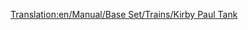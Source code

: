 [[Translation:en/Manual/Base Set/Trains/Kirby Paul Tank]]
{{it/Manuale/Set base/Treni/StatLocomotive|Image=[[File:en/Manual/Base Set/Trains/Kirbypaultank.png]]
|Name=Kirby Paul Tank
|Cost=€ 16.406
|Speed=64 km/h (40 mph)
|Weight=47 t
|Power=300 hp (223 kW)
|Annual=€ 1.640
|Designed=1925
|Lifespan=15
|Capacity=N/A
|Description = La Kirby-Paul Tank è tra le motrici disponibili all'avvio del gioco. È economica e ha una bassa velocità e potenza. Esegui l'upgrade da questa non appena il tempo e i soldi te lo consentiranno.
|Real-life = Collett Pannier Tank, in particolare, la [http://en.wikipedia.org/wiki/GWR_5700_Class GWR 5700 Class].
}}